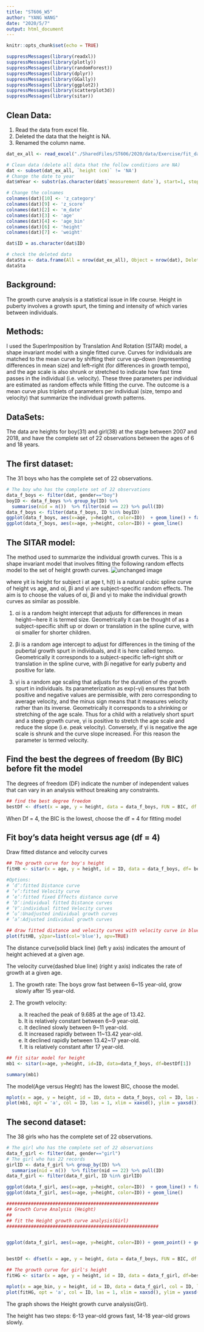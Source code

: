 ```yaml
---
title: "ST606_W5"
author: "YANG WANG"
date: "2020/5/7"
output: html_document
---
```


```r
knitr::opts_chunk$set(echo = TRUE)
```

```r
suppressMessages(library(readxl))
suppressMessages(library(plotly))
suppressMessages(library(randomForest))
suppressMessages(library(dplyr))
suppressMessages(library(GGally))
suppressMessages(library(ggplot2))
suppressMessages(library(scatterplot3d))
suppressMessages(library(sitar))
```

## Clean Data:
  1. Read the data from excel file.
  2. Deleted the data that the height is NA.
  3. Renamed the column name.
  
```r
dat_ex_all <- read_excel("./SharedFiles/ST606/2020/data/Exercise/fit_database_anthropometric_all.xlsx", sheet=1, na='NA')

# Clean data (delete all data that the follow conditions are NA)
dat <- subset(dat_ex_all, `height (cm)` != 'NA')
# Change the date to year
dat$mYear <- substr(as.character(dat$`measurement date`), start=1, stop=4)

# Change the colnames
colnames(dat)[10] <- 'z_category'
colnames(dat)[9] <- 'z_score'
colnames(dat)[2] <- 'm_date'
colnames(dat)[3] <- 'age'
colnames(dat)[4] <- 'age_bin'
colnames(dat)[6] <- 'height'
colnames(dat)[7] <- 'weight'

dat$ID = as.character(dat$ID)

# check the deleted data
dataSta <- data.frame(All = nrow(dat_ex_all), Object = nrow(dat), Deleted = nrow(dat_ex_all) - nrow(dat)) 
dataSta
```

## Background:
The growth curve analysis is a statistical issue in life course. 
Height in puberty involves a growth spurt, the timing and intensity of which varies between individuals.

## Methods:
I used the SuperImposition by Translation And Rotation (SITAR) model, a shape invariant model with a single fitted curve. Curves for individuals are matched to the mean curve by shifting their curve up–down (representing differences in mean size) and left–right (for differences in growth tempo), and the age scale is also shrunk or stretched to indicate how fast time passes in the individual (i.e. velocity). 
These three parameters per individual are estimated as random effects while fitting the curve. 
The outcome is a mean curve plus triplets of parameters per individual (size, tempo and velocity) that summarize the individual growth patterns.

## DataSets:
The data are heights for boy(31) and girl(38) at the stage between 2007 and 2018,
and have the complete set of 22 observations between the ages of 6 and 18 years.

## The first dataset:
  The 31 boys who has the complete set of 22 observations.
```r
# The boy who has the complete set of 22 observations
data_f_boys <- filter(dat, gender=="boy")
boyID <- data_f_boys %>% group_by(ID) %>% 
  summarise(nid = n())  %>% filter(nid == 22) %>% pull(ID)
data_f_boys <- filter(data_f_boys, ID %in% boyID)
ggplot(data_f_boys, aes(x=age, y=height, color=ID))  + geom_line() + facet_wrap(~ID)
ggplot(data_f_boys, aes(x=age, y=height, color=ID)) + geom_line()
```

## The SITAR model:
The method used to summarize the individual growth curves.
This is a shape invariant model that involves fitting the following random effects model to the set of height growth curves.
![unchanged image](formula.gif)

where yit is height for subject i at age t, h(t) is a natural cubic spline curve of height vs age, 
and αi, βi and γi are subject-specific random effects. 
The aim is to choose the values of αi, βi and γi to make the individual growth curves as similar as possible.

  1. αi is a random height intercept that adjusts for differences in mean height—here it is termed size.
  Geometrically it can be thought of as a subject-specific shift up or down or translation in the spline curve, with αi smaller for shorter children.
  
  2. βi is a random age intercept to adjust for differences in the timing of the pubertal growth spurt in individuals, and it is here called tempo.
  Geometrically it corresponds to a subject-specific left–right shift or translation in the spline curve, with βi negative for early puberty and positive for late.
  
  3. γi is a random age scaling that adjusts for the duration of the growth spurt in individuals. Its parameterization as exp(–γi) ensures that both positive and negative values are permissible, with zero corresponding to average velocity, and the minus sign means that it measures velocity rather than its inverse.
  Geometrically it corresponds to a shrinking or stretching of the age scale. Thus for a child with a relatively short spurt and a steep growth curve, γi is positive to stretch the age scale and reduce the slope (i.e. peak velocity). Conversely, if γi is negative the age scale is shrunk and the curve slope increased. For this reason the parameter is termed velocity.

## Find the best the degrees of freedom (By BIC) before fit the model
   The degrees of freedom (DF) indicate the number of independent values 
   that can vary in an analysis without breaking any constraints.

```r
## find the best degree freedom
bestDf <- dfset(x = age, y = height, data = data_f_boys, FUN = BIC, df = 1:10, plot = TRUE)
```

When Df = 4, the BIC is the lowest, choose the df = 4 for fitting model

## Fit boy's data height versus age (df = 4)
   Draw fitted distance and velocity curves

```r
## The growth curve for boy's height
fitHB <- sitar(x = age, y = height, id = ID, data = data_f_boys, df= bestDf[1])

#Options: 
# ’d’:fitted Distance curve
# ’v’:fitted Velocity curve
# ’e’:fitted fixed Effects distance curve
# ’D’:individual fitted Distance curves
# ’V’:individual fitted Velocity curves
# ’u’:Unadjusted individual growth curves
# ’a’:Adjusted individual growth curves

## draw fitted distance and velocity curves with velocity curve in blue
plot(fitHB, y2par=list(col='blue'), apv=TRUE)
```

The distance curve(solid black line) (left y axis) indicates the amount of height achieved at a given age.

The velocity curve(dashed blue line) (right y axis) indicates the rate of growth at a given age.

1. The growth rate:
   The boys grow fast between 6~15 year-old, grow slowly after 15 year-old.
   
2. The growth velocity:
   a) It reached the peak of 9.685 at the age of 13.42.
   b) It is relatively constant between 6~9 year-old.
   c) It declined slowly between 9~11 year-old.
   d) It increased rapidly between 11~13.42 year-old.
   e) It declined rapidly between 13.42~17 year-old.
   f) It is relatively constant after 17 year-old.

```r
## fit sitar model for height
mb1 <- sitar(x=age, y=height, id=ID, data=data_f_boys, df=bestDf[1])

summary(mb1) 

```

The model(Age versus Heght) has the lowest BIC, choose the model.

```r
mplot(x = age, y = height, id = ID, data = data_f_boys, col = ID, las = 1)
plot(mb1, opt = 'a', col = ID, las = 1, xlim = xaxsd(), ylim = yaxsd())
```

## The second dataset:
  The 38 girls who has the complete set of 22 observations.
  
```r
# The girl who has the complete set of 22 observations
data_f_girl <- filter(dat, gender=="girl")
# The girl who has 22 records
girlID <- data_f_girl %>% group_by(ID) %>% 
  summarise(nid = n())  %>% filter(nid == 22) %>% pull(ID)
data_f_girl <- filter(data_f_girl, ID %in% girlID)

ggplot(data_f_girl, aes(x=age, y=height, color=ID))  + geom_line() + facet_wrap(~ID)
ggplot(data_f_girl, aes(x=age, y=height, color=ID)) + geom_line()
```

```r
########################################################
## Growth Curve Analysis (Height)
##
## fit the Height growth curve analysis(Girl)  
########################################################


ggplot(data_f_girl, aes(x=age, y=height, color=ID)) + geom_point() + geom_smooth(formula = "y~x", method = "loess", se=FALSE) + facet_wrap(~ID)


bestDf <- dfset(x = age, y = height, data = data_f_boys, FUN = BIC, df = 1:10, plot = TRUE)

## The growth curve for girl's height
fitHG <- sitar(x = age, y = height, id = ID, data = data_f_girl, df=bestDf[1], control = nlmeControl(msMaxIter = 500, maxIter = 1000, returnObject = TRUE))

mplot(x = age_bin, y = height, id = ID, data = data_f_girl, col = ID, las = 1)
plot(fitHG, opt = 'a', col = ID, las = 1, xlim = xaxsd(), ylim = yaxsd())
```

The graph shows the Height growth curve analysis(Girl).

  The height has two steps: 6-13 year-old grows fast, 14-18 year-old grows slowly.


```r


```